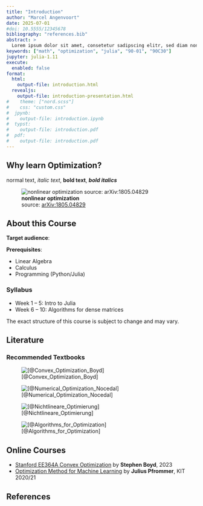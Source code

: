 ```yaml
---
title: "Introduction"
author: "Marcel Angenvoort"
date: 2025-07-01
#doi: 10.5555/12345678
bibliography: "references.bib"
abstract: >
  Lorem ipsum dolor sit amet, consetetur sadipscing elitr, sed diam nonumy eirmod tempor invidunt ut labore et dolore magna aliquyam erat, sed diam voluptua. At vero eos et accusam et justo duo dolores et ea rebum. Stet clita kasd gubergren, no sea takimata sanctus est Lorem ipsum dolor sit amet. Lorem ipsum dolor sit amet, consetetur sadipscing elitr, sed diam nonumy eirmod tempor invidunt ut labore et dolore magna aliquyam erat, sed diam voluptua. At vero eos et accusam et justo duo dolores et ea rebum. Stet clita kasd gubergren, no sea takimata sanctus est Lorem ipsum dolor sit amet.
keywords: ["math", "optimization", "julia", "90-01", "90C30"]
jupyter: julia-1.11
execute:
  enabled: false
format: 
  html: 
    output-file: introduction.html
  revealjs:
    output-file: introduction-presentation.html
#    theme: ["nord.scss"]
#    css: "custom.css"
#  jpynb:
#    output-file: introduction.ipynb
#  typst:
#    output-file: introduction.pdf
#  pdf:
#    output-file: introduction.pdf
---
```



## Why learn Optimization?

normal text, *italic text*, **bold text**, ***bold italics***

![**nonlinear optimization**  
source: [arXiv:1805.04829](https://arxiv.org/abs/1805.04829)](images/example_for_optimization.jpg){.fragment}


## About this Course

**Target audience**:

**Prerequisites**:

- Linear Algebra
- Calculus
- Programming (Python/Julia)


### Syllabus

- Week 1 -- 5: Intro to Julia
- Week 6 -- 10: Algorithms for dense matrices

::: {.callout-note .fragment}
The exact structure of this course is subject to change and may vary.
:::


## Literature {visibility="hidden"}

### Recommended Textbooks

::: {.figure layout="[0.22, -0.04, 0.22, -0.04, 0.22, -0.04, 0.22]" layout-valign="bottom"}

![[@Convex_Optimization_Boyd]](images/literature/Convex_Optimization-Boyd.jpg){.fragment}

![[@Numerical_Optimization_Nocedal]](images/literature/Numerical_Optimization-Nocedal.jpg){.fragment}

![[@Nichtlineare_Optimierung]](images/literature/Nichtlineare_Optimierung.jpg){.fragment}

![[@Algorithms_for_Optimization]](images/literature/Algorithms_for_Optimization.jpg){.fragment}

:::


## Online Courses

- [Stanford EE364A Convex Optimization](https://www.youtube.com/playlist?list=PLoROMvodv4rMJqxxviPa4AmDClvcbHi6h) by **Stephen Boyd**, 2023
- [Optimization Method for Machine Learning](https://www.youtube.com/playlist?list=PLdkTDauaUnQpzuOCZyUUZc0lxf4-PXNR5) by **Julius Pfrommer**, KIT 2020/21



## References

::: {#refs}
:::
